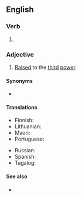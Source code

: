 ==English==

===Verb===
{{head|en|verb form}}

# {{en-past of|cube}}

===Adjective===
{{en-adj|-}}

# {{lb|en|mathematics}} [[raise|Raised]] to the [[third]] [[power]].

====Synonyms====
* {{l|mul|³}}

====Translations====
{{trans-top|raised to the third power}}
* Finnish: {{t|fi|kolmanteen}} {{qual|always after the thing it describes}}
* Lithuanian: {{t|lt|kubu}}
* Maori: {{t|mi|pūtoru }}
* Portuguese: {{t|pt|ao cubo}}
{{trans-mid}}
* Russian: {{t|ru|в ку́бе|sc=Cyrl}}
* Spanish: {{t|es|[[al]] [[cubo]]}}
* Tagalog: {{t|tl|binuok}}
{{trans-bottom}}

====See also====
* {{l|en|squared}}